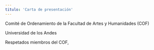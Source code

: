 ```yaml
---
titulo: 'Carta de presentación'
---
```


Comité de Ordenamiento de la Facultad de Artes y Humanidades (COF)

Universidad de los Andes

Respetados miembros del COF,
